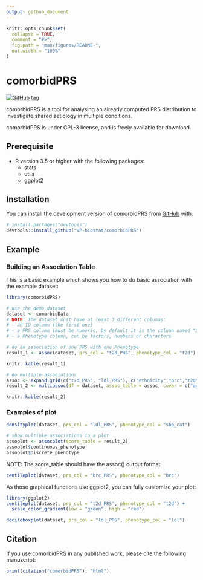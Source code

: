 ```yaml
---
output: github_document
---
```


<!-- README.md is generated from README.Rmd. Please edit that file -->

```r
knitr::opts_chunk$set(
  collapse = TRUE,
  comment = "#>",
  fig.path = "man/figures/README-",
  out.width = "100%"
)
```

# comorbidPRS

<!-- badges: start -->
[![GitHub tag](https://img.shields.io/github/v/tag/VP-biostat/comorbidPRS.svg?label=latest%20version)](https://github.com/VP-biostat/comorbidPRS)
<!-- badges: end -->

comorbidPRS is a tool for analysing an already computed PRS distribution to investigate shared aetiology in multiple conditions.

comorbidPRS is under GPL-3 license, and is freely available for download. 

## Prerequisite
* R version 3.5 or higher with the following packages:
    + stats 
    + utils
    + ggplot2 

## Installation

You can install the development version of comorbidPRS from [GitHub](https://github.com/VP-biostat/comorbidPRS) with:

``` r
# install.packages("devtools")
devtools::install_github("VP-biostat/comorbidPRS")
```

## Example

### Building an Association Table

This is a basic example which shows you how to do basic association with the example dataset:

```r
library(comorbidPRS)

# use the demo dataset
dataset <- comorbidData
# NOTE: The dataset must have at least 3 different columns:
# - an ID column (the first one)
# - a PRS column (must be numeric, by default it is the column named "SCORESUM" or the second column if "SCORESUM" is not present)
# - a Phenotype column, can be factors, numbers or characters

# do an association of one PRS with one Phenotype
result_1 <- assoc(dataset, prs_col = "t2d_PRS", phenotype_col = "t2d")
```
```r
knitr::kable(result_1)
```
```r
# do multiple associations
assoc <- expand.grid(c("t2d_PRS", "ldl_PRS"), c("ethnicity","brc","t2d","log_ldl","sbp_cat"))
result_2 <- multiassoc(df = dataset, assoc_table = assoc, covar = c("age", "sex", "gen_array"))
```
```r
knitr::kable(result_2)
```


### Examples of plot

```r
densityplot(dataset, prs_col = "ldl_PRS", phenotype_col = "sbp_cat")
```

```r
# show multiple associations in a plot
assoplot <- assocplot(score_table = result_2)
assoplot$continuous_phenotype
assoplot$discrete_phenotype
```
NOTE: The score_table should have the assoc() output format

```r
centileplot(dataset, prs_col = "brc_PRS", phenotype_col = "brc")
```

As those graphical functions use ggplot2, you can fully customize your plot:
```r
library(ggplot2)
centileplot(dataset, prs_col = "t2d_PRS", phenotype_col = "t2d") + 
  scale_color_gradient(low = "green", high = "red")
```

```r
decileboxplot(dataset, prs_col = "ldl_PRS", phenotype_col = "ldl")
```

## Citation 
If you use comorbidPRS in any published work, please cite the following manuscript:

```r
print(citation("comorbidPRS"), "html")
```

